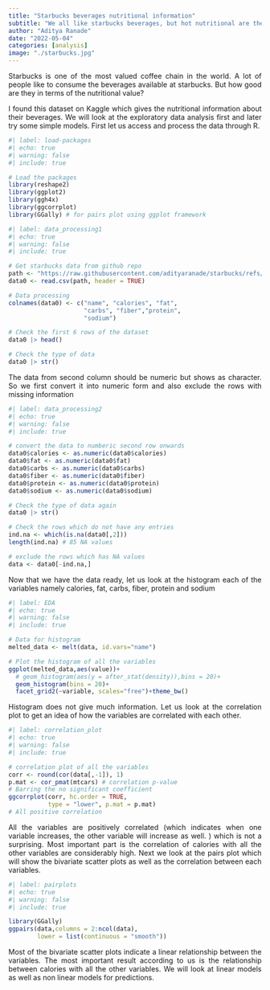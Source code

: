 ```yaml
---
title: "Starbucks beverages nutritional information"
subtitle: "We all like starbucks beverages, but hot nutritional are they?"
author: "Aditya Ranade"
date: "2022-05-04"
categories: [analysis]
image: "./starbucks.jpg"
---
```


::: {style="text-align: justify"}
Starbucks is one of the most valued coffee chain in the world. A lot of people like to consume the beverages available at starbucks. But how good are they in terms of the nutritional value?
:::

::: {style="text-align: justify"}
I found this dataset on Kaggle which gives the nutritional information about their beverages. We will look at the exploratory data analysis first and later try some simple models. First let us access and process the data through R.
:::

```r
#| label: load-packages
#| echo: true
#| warning: false
#| include: true

# Load the packages
library(reshape2)
library(ggplot2)
library(ggh4x)
library(ggcorrplot)
library(GGally) # for pairs plot using ggplot framework
```

```r
#| label: data_processing1
#| echo: true
#| warning: false
#| include: true

# Get starbucks data from github repo
path <- "https://raw.githubusercontent.com/adityaranade/starbucks/refs/heads/main/data/starbucks-menu-nutrition-drinks.csv"
data0 <- read.csv(path, header = TRUE)

# Data processing
colnames(data0) <- c("name", "calories", "fat", 
                     "carbs", "fiber","protein", 
                     "sodium")

# Check the first 6 rows of the dataset
data0 |> head()

# Check the type of data
data0 |> str()

```

::: {style="text-align: justify"}
The data from second column should be numeric but shows as character. So we first convert it into numeric form and also exclude the rows with missing information
:::

```r
#| label: data_processing2
#| echo: true
#| warning: false
#| include: true

# convert the data to numberic second row onwards
data0$calories <- as.numeric(data0$calories)
data0$fat <- as.numeric(data0$fat)
data0$carbs <- as.numeric(data0$carbs)
data0$fiber <- as.numeric(data0$fiber)
data0$protein <- as.numeric(data0$protein)
data0$sodium <- as.numeric(data0$sodium)

# Check the type of data again
data0 |> str()

# Check the rows which do not have any entries
ind.na <- which(is.na(data0[,2]))
length(ind.na) # 85 NA values

# exclude the rows which has NA values 
data <- data0[-ind.na,]
```

::: {style="text-align: justify"}
Now that we have the data ready, let us look at the histogram each of the variables namely calories, fat, carbs, fiber, protein and sodium
:::

```r
#| label: EDA
#| echo: true
#| warning: false
#| include: true

# Data for histogram
melted_data <- melt(data, id.vars="name")

# Plot the histogram of all the variables
ggplot(melted_data,aes(value))+
  # geom_histogram(aes(y = after_stat(density)),bins = 20)+
  geom_histogram(bins = 20)+
  facet_grid2(~variable, scales="free")+theme_bw()
```

::: {style="text-align: justify"}
Histogram does not give much information. Let us look at the correlation plot to get an idea of how the variables are correlated with each other.
:::

```r
#| label: correlation_plot
#| echo: true
#| warning: false
#| include: true

# correlation plot of all the variables
corr <- round(cor(data[,-1]), 1)
p.mat <- cor_pmat(mtcars) # correlation p-value
# Barring the no significant coefficient
ggcorrplot(corr, hc.order = TRUE,
           type = "lower", p.mat = p.mat)
# All positive correlation
```

::: {style="text-align: justify"}
All the variables are positively correlated (which indicates when one variable increases, the other variable will increase as well. ) which is not a surprising. Most important part is the correlation of calories with all the other variables are considerably high. Next we look at the pairs plot which will show the bivariate scatter plots as well as the correlation between each variables.
:::

```r
#| label: pairplots
#| echo: true
#| warning: false
#| include: true

library(GGally)
ggpairs(data,columns = 2:ncol(data),
        lower = list(continuous = "smooth"))

```

::: {style="text-align: justify"}
Most of the bivariate scatter plots indicate a linear relationship between the variables. The most important result according to us is the relationship between calories with all the other variables. We will look at linear models as well as non linear models for predictions.
:::
